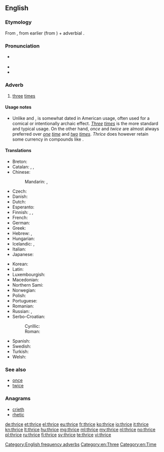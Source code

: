 ==English==

===Etymology===
From {{etyl|enm|en}} {{term|thries|lang=enm}}, from earlier {{term|thrie|lang=enm}} (from {{etyl|ang|en}} {{term/t|ang|þrīga}}) + adverbial {{term|-s}}.

===Pronunciation===
* {{IPA|/θraɪs/}} {{X-SAMPA|/TraIs/}}
* {{audio|en-us-thrice.ogg|Audio (US)}}
* {{rhymes|aɪs}}

===Adverb===
{{en-adv|-}}

# [[three]] [[time]]s

====Usage notes====
* Unlike {{term|once|lang=en}} and {{term|twice|lang=en}}, {{term||thrice|lang=en}} is somewhat dated in American usage, often used for a comical or intentionally archaic effect. ''[[three|Three]] [[times]]'' is the more standard and typical usage. On the other hand, ''once'' and ''twice'' are almost always preferred over ''[[one]] [[time]]'' and ''[[two]] [[times]]''. ''Thrice'' does however retain some currency in compounds like {{term|thrice-monthly|lang=en}}.

====Translations====
{{trans-top-also|three times|three|time|alt2=times}}
* Breton: {{tø|br|[[teir#Breton|teir]] [[gwech#Breton|gwech]]}}
* Catalan: {{tø|ca|[[tres#Catalan|tres]] [[vegada#Catalan|vegades]]}}, {{tø|ca|[[tres#Catalan|tres]] [[volta#Catalan|voltes]]}}, {{tø|ca|[[tres#Catalan|tres]] [[cop#Catalan|cops]]}}
* Chinese:
*: Mandarin: {{tø|cmn|[[三]][[次]]|tr=sān cì}}, {{tø|cmn|[[三]][[倍]]|tr=sān bèi}}
* Czech: {{t-|cs|třikrát}}
* Danish: {{tø|da|[[tre#Danish|tre]] [[gang#Danish|gange]]}}
* Dutch: {{t+|nl|driemaal}}
* Esperanto: {{t-|eo|trifoje}}
* Finnish: {{qualifier|old-fashioned}} {{t-|fi|kolmasti}}, {{t+|fi|kolmesti}}, {{tø|fi|[[kolme#Finnish|kolme]] [[kerta#Finnish|kertaa]]}}
* French: {{tø|fr|[[trois#French|trois]] [[fois#French|fois]]}}
* German: {{t+|de|dreimal}}
* Greek: {{t+|el|τρις}}
* Hebrew: {{tø|he|[[פי#Hebrew|פִּי]] [[שלוש#Hebrew|שָׁלוֹשׁ]]|tr=pí shalósh}}, {{tø|he|[[שלוש#Hebrew|שָׁלוֹשׁ]] [[פעם#Hebrew|פְּעָמִים]]|tr=shalósh p'amím}}
* Hungarian: {{t+|hu|háromszor}}
* Icelandic: {{t+|is|þrisvar}}, {{t-|is|þrívegis}}
* Italian: {{tø|it|[[tre#Italian|tre]] [[volta#Italian|volte]]}}
* Japanese: {{tø|ja|[[三#Japanese|三]][[回#Japanese|回]]|tr=さんかい, sankai}}
{{trans-mid}}
* Korean: {{tø|ko|[[세#Korean|세]] [[번#Korean|번]]|tr=se beon}}
* Latin: {{t+|la|ter}}
* Luxembourgish: {{t-|lb|dräimol}}
* Macedonian: {{tø|mk|[[три#Macedonian|три]] [[пати#Macedonian|пати]]|tr=tri patí}}
* Northern Sami: {{tø|se|golbmii}}
* Norwegian: {{tø|no|[[tre#Norwegian|tre]] [[gang#Norwegian|ganger]]}}
* Polish: {{tø|pl|[[trzy#Polish|trzy]] [[raz#Polish|razy]]}}
* Portuguese: {{tø|pt|[[três#Portuguese|três]] [[vez#Portuguese|vezes]]}}
* Romanian: {{tø|ro|[[trei#Romanian|trei]] [[oară#Romanian|ori]]}}
* Russian: {{t+|ru|трижды|tr=tríždy}}, {{tø|ru|[[три#Russian|три]] [[раз#Russian|раза]]|tr=tri ráza}}
* Serbo-Croatian:
*: Cyrillic: {{t-|sh|три́пут|sc=Cyrl}}
*: Roman: {{t-|sh|tríput}}
* Spanish: {{tø|es|[[tres#Spanish|tres]] [[vez#Spanish|veces]]}}
* Swedish: {{tø|sv|[[tre#Swedish|tre]] [[gång#Swedish|gånger]]}}
* Turkish: {{tø|tr|[[üç#Turkish|üç]] [[kere#Turkish|kere]]}}
* Welsh: {{tø|cy|[[tair#Welsh|tair]]-[[gwaith#Welsh|gwaith]]}}
{{trans-bottom}}

===See also===
* [[once]]
* [[twice]]

===Anagrams===
* [[crieth#English|crieth]]
* [[rhetic#English|rhetic]]

[[Category:English frequency adverbs]]
[[Category:en:Three]]
[[Category:en:Time]]

[[de:thrice]]
[[et:thrice]]
[[el:thrice]]
[[eu:thrice]]
[[fr:thrice]]
[[ko:thrice]]
[[io:thrice]]
[[it:thrice]]
[[kn:thrice]]
[[lt:thrice]]
[[hu:thrice]]
[[mg:thrice]]
[[ml:thrice]]
[[my:thrice]]
[[nl:thrice]]
[[no:thrice]]
[[pl:thrice]]
[[ru:thrice]]
[[fi:thrice]]
[[sv:thrice]]
[[te:thrice]]
[[vi:thrice]]